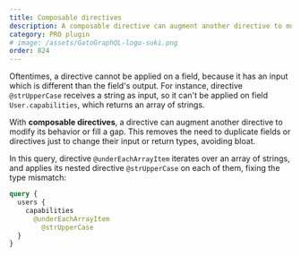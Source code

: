 ```yaml
---
title: Composable directives
description: A composable directive can augment another directive to modify its behavior or fill a gap. This removes the need to duplicate fields or directives just to change their input or return types, avoiding bloat.
category: PRO plugin
# image: /assets/GatoGraphQL-logo-suki.png
order: 824
---
```


Oftentimes, a directive cannot be applied on a field, because it has an input which is different than the field's output. For instance, directive `@strUpperCase` receives a string as input, so it can't be applied on field `User.capabilities`, which returns an array of strings.

With **composable directives**, a directive can augment another directive to modify its behavior or fill a gap. This removes the need to duplicate fields or directives just to change their input or return types, avoiding bloat.

In this query, directive `@underEachArrayItem` iterates over an array of strings, and applies its nested directive `@strUpperCase` on each of them, fixing the type mismatch:

```graphql
query {
  users {
    capabilities
      @underEachArrayItem
        @strUpperCase
  }
}
```
